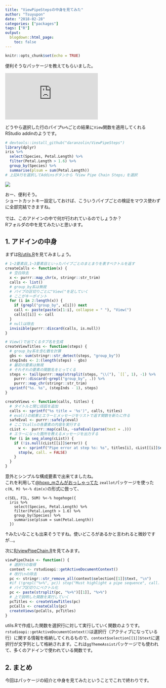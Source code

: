 ```yaml
---
title: "ViewPipeStepsの中身を見てみた"
author: "Tsuyupon"
date: "2018-02-28"
categories: ["packages"]
tags: ["R"]
output:
  blogdown::html_page:
    toc: false
---
```


```r
knitr::opts_chunk$set(echo = TRUE)
```

便利そうなパッケージを教えてもらいました。

<iframe class="hatenablogcard" src="https://hatenablog-parts.com/embed?url=https://github.com/daranzolin/ViewPipeSteps" width="300" height="150" frameborder="0" scrolling="no"></iframe>

どうやら選択した行のパイプ`%>%`ごとの結果に`View`関数を適用してくれるRStudio addinのようです。

```r
# devtools::install_github("daranzolin/ViewPipeSteps")
library(dplyr)
iris %>% 
  select(Species, Petal.Length) %>% 
  filter(Petal.Length > 1.6) %>% 
  group_by(Species) %>% 
  summarise(plsum = sum(Petal.Length))
# 上記4行を選択してAddinsボタンから「View Pipe Chain Steps」を選択
```

![](https://camo.githubusercontent.com/36ca210a55f91a425118da53bb189d434995b145/68747470733a2f2f6d656469612e67697068792e636f6d2f6d656469612f323470375132446b46707935736c52684f792f67697068792e676966)

おー、便利そう。<br>
ショートカットキー設定しておけば、こういうパイプごとの検証をマウス使わずに全部完結できますね。
<br><br>
では、このアドインの中で何が行われているのでしょうか？<br>
Rフォルダの中を見てみたいと思います。

## 1. アドインの中身

まずは[R/utils.R](https://github.com/daranzolin/ViewPipeSteps/blob/master/R/utils.R)を見てみましょう。

```r
# 1~2要素目,1~3要素目といったパイプごとのまとまりを表すベクトルを返す
createCalls <- function(x) {
  # 空白除去
  x <- purrr::map_chr(x, stringr::str_trim)
  calls <- list()
  # group_by系は無視
  # パイプの区切りごとに"View("を足していく
  # ここがキーポイント
  for (i in 2:length(x)) {
    if (grepl("group_by", x[i])) next
    call <- paste(paste(x[1:i], collapse = " "), "View(")
    calls[[i]] <- call
  }
  # nullは除去
  invisible(purrr::discard(calls, is.null))
}
```

```r
# View()で出てくるタブ名を生成
createViewTitles <- function(steps) {
  # group_by系を含む数を計算
  gbs <- sum(stringr::str_detect(steps, "group_by"))
  stepInds <- 2:(length(steps) - gbs)
  # 最初の要素は無視
  # それぞれの要素の関数名をとってくる
  steps <- tail(purrr::map(strsplit(steps, "\\("), `[[`, 1), -1) %>%
    purrr::discard(~grepl("group_by", .)) %>%
    purrr::map_chr(stringr::str_trim)
  sprintf("%s. %s", (stepInds - 1), steps)
}
```

```r
createViews <- function(calls, titles) {
  # タイトルと閉じ括弧を追加
  calls <- sprintf("%s title = '%s')", calls, titles)
  # eval()の結果とエラーとメッセージをリストで返す関数を新たに作る
  safeEval <- purrr::safely(eval)
  # ここでcallsの各要素の内容を実行する
  cList <-  purrr::map(calls, ~safeEval(parse(text = .)))
  # エラーになった箇所を教えるメッセージを出力する
  for (i in seq_along(cList)) {
    if (!is.null(cList[[i]]$error)) {
      w <- sprintf("Pipe error at step %s: %s", titles[i], cList[[i]]$error)
      stop(w, call. = FALSE)
    }
  }
}
```

意外とシンプルな構成要素で出来てましたね。<br>
これを利用して[\@hoxo_mさんがおっしゃってた](https://twitter.com/hoxo_m/status/967655107255922690) `zeallot`パッケージを使った`c(N, M) %<-% dim(x)`の形式に倣って、<br>

```
c(SEL, FIL, SUM) %<-% hogehoge({
  iris %>% 
    select(Species, Petal.Length) %>% 
    filter(Petal.Length > 1.6) %>% 
    group_by(Species) %>% 
    summarise(plsum = sum(Petal.Length))
  })
```

↑みたいなことも出来そうですね。使いどころがあるかと言われると微妙ですが…。


次に[R/viewPipeChain.R](https://github.com/daranzolin/ViewPipeSteps/blob/master/R/viewPipeChain.R)を見てみます。

```r
viewPipeChain <- function() {
  # 選択行の取得
  context <- rstudioapi::getActiveDocumentContext()
  # 改行\nの除去
  pc <- stringr::str_remove_all(context$selection[[1]]$text, "\n")
  #if (!grepl("%>%", pc)) stop("Must highlight a pipe sequence", call. = FALSE)
  # パイプ区切りにベクトル化
  pc <- paste(strsplit(pc, "%>%")[[1]], "%>%")
  # 上で説明した関数を実行していく
  pcTitles <- createViewTitles(pc)
  pcCalls <- createCalls(pc)
  createViews(pcCalls, pcTitles)
}
```

utils.Rで作成した関数を選択行に対して実行していく関数のようです。
`rstudioapi::getActiveDocumentContext()`は選択行（アクティブになっている行）に関する情報を格納してくれるもので、`context$selection[[1]]$text`に選択行が文字列として格納されます。これは`ggThemeAssist`パッケージでも使われて、多くのアドインで使われている関数です。

## 2. まとめ

今回はパッケージの紹介と中身を見てみたということでこれで終わりです。<br>



